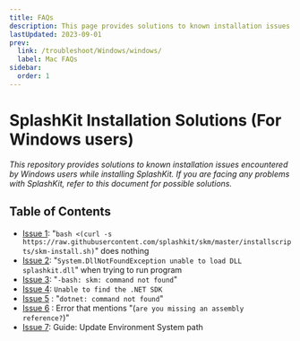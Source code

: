 ```yaml
---
title: FAQs
description: This page provides solutions to known installation issues encountered by Windows users while installing or using SplashKit.
lastUpdated: 2023-09-01
prev:
  link: /troubleshoot/Windows/windows/
  label: Mac FAQs
sidebar:
  order: 1
---
```


<h1>SplashKit Installation Solutions (For Windows users)</h1>

*This repository provides solutions to known installation issues encountered by Windows users while installing SplashKit. If you are facing any problems with SplashKit, refer to this document for possible solutions.*

## Table of Contents

- [Issue 1](/troubleshoot/windows/list/win-issue-1): "`bash <(curl -s https://raw.githubusercontent.com/splashkit/skm/master/installscripts/skm-install.sh)`" does nothing
- [Issue 2](/troubleshoot/windows/list/win-issue-2): "`System.DllNotFoundException unable to load DLL splashkit.dll`" when trying to run program
- [Issue 3](/troubleshoot/windows/list/win-issue-3): "`-bash: skm: command not found`"
- [Issue 4](/troubleshoot/windows/list/win-issue-4): `Unable to find the .NET SDK`
- [Issue 5](/troubleshoot/windows/list/win-issue-5) : "`dotnet: command not found`"
- [Issue 6](/troubleshoot/windows/list/win-issue-6) : Error that mentions "(`are you missing an assembly reference?`)"
- [Issue 7](/troubleshoot/windows/list/win-issue=7): Guide: Update Environment System path
